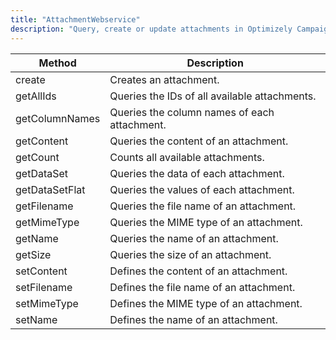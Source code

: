 ```yaml
---
title: "AttachmentWebservice"
description: "Query, create or update attachments in Optimizely Campaign."
---
```


| Method         | Description                                   |
| -------------- | --------------------------------------------- |
| create         | Creates an attachment.                        |
| getAllIds      | Queries the IDs of all available attachments. |
| getColumnNames | Queries the column names of each attachment.  |
| getContent     | Queries the content of an attachment.         |
| getCount       | Counts all available attachments.             |
| getDataSet     | Queries the data of each attachment.          |
| getDataSetFlat | Queries the values of each attachment.        |
| getFilename    | Queries the file name of an attachment.       |
| getMimeType    | Queries the MIME type of an attachment.       |
| getName        | Queries the name of an attachment.            |
| getSize        | Queries the size of an attachment.            |
| setContent     | Defines the content of an attachment.         |
| setFilename    | Defines the file name of an attachment.       |
| setMimeType    | Defines the MIME type of an attachment.       |
| setName        | Defines the name of an attachment.            |